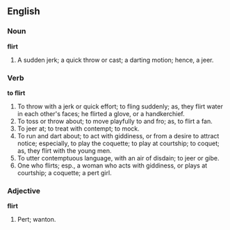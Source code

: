==English==

===Noun===

'''flirt'''

#A sudden jerk; a quick throw or cast; a darting motion; hence, a jeer.

===Verb===

'''to flirt'''

#To throw with a jerk or quick effort; to fling suddenly; as, they flirt water in each other's faces; he flirted a glove, or a handkerchief.
#To toss or throw about; to move playfully to and fro; as, to flirt a fan.
#To jeer at; to treat with contempt; to mock.
#To run and dart about; to act with giddiness, or from a desire to attract notice; especially, to play the coquette; to play at courtship; to coquet; as, they flirt with the young men.
#To utter contemptuous language, with an air of disdain; to jeer or gibe.
#One who flirts; esp., a woman who acts with giddiness, or plays at courtship; a coquette; a pert girl.

===Adjective===

'''flirt'''

#Pert; wanton.